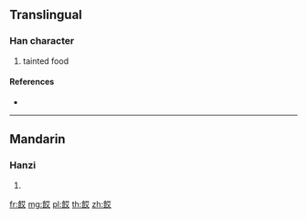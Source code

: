 {{character info/new}}
==Translingual==

===Han character===
{{Han char|rn=184|rad=食|as=06|sn=15|four=84740|canj=OITK}}

# tainted food

====References====
* {{Han ref|kx=1419.030|dkj=44122|dj=1943.100|hdz=74450.040|uh=9900|ud=39168|bh=E4CF|bd=58575}}

----

==Mandarin==

===Hanzi===
{{cmn-hanzi|pin=[[hài]] ([[hai4]])|wg=hai<sup>4</sup>}}

# {{defn|lang=cmn|sort=食06}}

[[fr:餀]]
[[mg:餀]]
[[pl:餀]]
[[th:餀]]
[[zh:餀]]